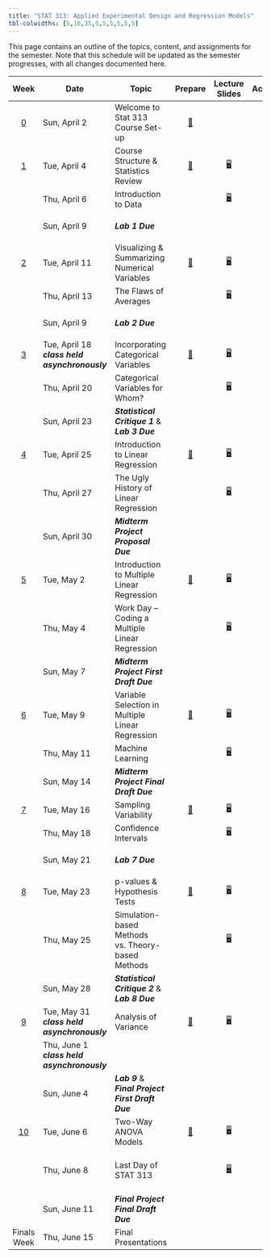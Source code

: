 ```yaml
---
title: "STAT 313: Applied Experimental Design and Regression Models"
tbl-colwidths: [5,10,35,5,5,5,5,5,5]
---
```


This page contains an outline of the topics, content, and assignments for the semester. Note that this schedule will be updated as the semester progresses, with all changes documented here.

::: column-screen-inset-right
|          Week           | Date                                          | Topic                                                   |                   Prepare                    |                       Lecture Slides                        |                                   Activity                                   |                                         Lab                                          |                                                   Critique                                                    |                                                                               Project                                                                               |
|:------:|--------|--------|:------:|:------:|:------:|:------:|:------:|:------:|
|  [0](weeks/week-0.qmd)  | Sun, April 2                                  | Welcome to Stat 313 Course Set-up                                     |  [📖](weeks/week-0.qmd "Course Set-up")  |  | |    |       |
|  [1](weeks/week-1.qmd)  | Tue, April 4                                  | Course Structure & Statistics Review |  [📖](weeks/week-1.qmd "Week 1 Coursework")  |  [🖥](slides/week1-day1.qmd "Week 1 Review Lecture Slides")  |                                                                              |                                                                                      |                                                                                                               |                                                                                                                                                                     |
|                         | Thu, April 6                                  | Introduction to Data                                    |                                              |    [🖥](slides/week1-day2.qmd "Week 1 Review Lab Slides")    |                                                                              |                             [💻](labs/lab-1.qmd "Lab 1")                             |                                                                                                               |                                                                                                                                                                     |
|                         | Sun, April 9                                  | ***Lab 1 Due***                                         |                                              |                                                             |                                                                              | [💻](labs/lab-1.qmd "Lab 1") </br> [🗝](https://canvas.calpoly.edu "Cal Poly Canvas") |                                                                                                               |                                                                                                                                                                     |
|  [2](weeks/week-2.qmd)  | Tue, April 11                                 | Visualizing & Summarizing Numerical Variables           |  [📖](weeks/week-2.qmd "Week 2 Coursework")  |  [🖥](slides/week2-day1.qmd "Week 2 Review Lecture Slides")  |                                                                              |                                                                                      |                                                                                                               |                                                                                                                                                                     |
|                         | Thu, April 13                                 | The Flaws of Averages                                   |                                              |    [🖥](slides/week2-day2.qmd "Week 2 Review Lab Slides")    |                                                                              |                             [💻](labs/lab-2.qmd "Lab 2")                             |                                                                                                               |                                                                                                                                                                     |
|                         | Sun, April 9                                  | ***Lab 2 Due***                                         |                                              |                                                             |                                                                              | [💻](labs/lab-2.qmd "Lab 1") </br> [🗝](https://canvas.calpoly.edu "Cal Poly Canvas") |                                                                                                               |                                                                                                                                                                     |
|  [3](weeks/week-3.qmd)  | Tue, April 18 ***class held asynchronously*** | Incorporating Categorical Variables                     |  [📖](weeks/week-3.qmd "Week 3 Courswork")   |  [🖥](slides/week3-day1.qmd "Week 3 Review Lecture Slides")  |                                                                              |                                                                                      |                                                                                                               |                                                                                                                                                                     |
|                         | Thu, April 20                                 | Categorical Variables for Whom?                         |                                              |    [🖥](slides/week3-day2.qmd "Week 3 Review Lab Slides")    |                                                                              |                             [💻](labs/lab-3.qmd "Lab 3")                             |                             [✍](critique/critique-1.qmd "Statistical Critique 1")                             |                                                                                                                                                                     |
|                         | Sun, April 23                                 | ***Statistical Critique 1*** & </br> ***Lab 3 Due***    |                                              |                                                             |                                                                              | [💻](labs/lab-1.qmd "Lab 1") </br> [🗝](https://canvas.calpoly.edu "Cal Poly Canvas") | [✍](critique/critique-1.qmd "Statistical Critique 1") </br> [🗝](https://canvas.calpoly.edu "Cal Poly Canvas") |                                                                                                                                                                     |
|  [4](weeks/week-4.qmd)  | Tue, April 25                                 | Introduction to Linear Regression                       |  [📖](weeks/week-4.qmd "Week 4 Coursework")  |  [🖥](slides/week4-day1.qmd "Week 4 Review Lecture Slides")  |                                                                              |                                                                                      |                                                                                                               |                                                                                                                                                                     |
|                         | Thu, April 27                                 | The Ugly History of Linear Regression                   |                                              |    [🖥](slides/week4-day2.qmd "Week 4 Review Lab Slides")    |                                                                              |                             [💻](labs/lab-4.qmd "Lab 4")                             |                                                                                                               |                                                    [📁](project/midterm-proposal.qmd "Midterm Project Proposal")                                                    |
|                         | Sun, April 30                                 | ***Midterm Project Proposal Due***                      |                                              |                                                             |                                                                              |                                                                                      |                                                                                                               |                        [📁](project/midterm-proposal.qmd "Midterm Project Proposal") </br> [🗝](https://canvas.calpoly.edu "Cal Poly Canvas")                        |
|  [5](weeks/week-5.qmd)  | Tue, May 2                                    | Introduction to Multiple Linear Regression              |  [📖](weeks/week-5.qmd "Week 5 Coursework")  |  [🖥](slides/week5-day1.qmd "Week 5 Review Lecture Slides")  |                                                                              |                                                                                      |                                                                                                               |                                                                                                                                                                     |
|                         | Thu, May 4                                    | Work Day -- Coding a Multiple Linear Regression         |                                              | [🖥](slides/week5-day2.qmd "Midterm Project Warm-up Slides") | [📋](activity/week-5-model-justification.qmd "Model Justification Activity") |                                                                                      |                                                                                                               | [📁](project/midterm-project-directions.qmd "Midterm Project Instructions") </br> [✅](project/midterm-project-grading-rubric.qmd "Midterm Project Grading Rubric") |
|                         | Sun, May 7                                    | ***Midterm Project First Draft Due***                   |                                              |                                                             |                                                                              |                                                                                      |                                                                                                               |                 [📁](project/midterm-project-directions.qmd "Midterm Project Instructions") </br> [🗝](https://canvas.calpoly.edu "Cal Poly Canvas")                 |
|  [6](weeks/week-6.qmd)  | Tue, May 9                                    | Variable Selection in Multiple Linear Regression        |  [📖](weeks/week-6.qmd "Week 6 Coursework")  |  [🖥](slides/week6-day1.qmd "Week 6 Review Lecture Slides")  |     [📋](activity/week-6-model-selection.qmd "Model Selection Activity")     |                                                                                      |                                                                                                               |                                                                                                                                                                     |
|                         | Thu, May 11                                   | Machine Learning                                        |                                              |    [🖥](slides/week6-day2.qmd "Week 6 Lab Review Slides")    |                                                                              |                             [💻](labs/lab-6.qmd "Lab 6")                             |                                                                                                               |                                                                                                                                                                     |
|                         | Sun, May 14                                   | ***Midterm Project Final Draft Due***                   |                                              |                                                             |                                                                              |                                                                                      |                                                                                                               |              [📁](project/midterm-project-grading-rubric.qmd "Midterm Project Grading Rubric") </br> [🗝](https://canvas.calpoly.edu "Cal Poly Canvas")               |
|  [7](weeks/week-7.qmd)  | Tue, May 16                                   | Sampling Variability                                    |  [📖](weeks/week-7.qmd "Week 7 Coursework")  |  [🖥](slides/week7-day1.qmd "Week 7 Review Lecture Slides")  |  [📋](activity/week-7-sampling-activity.qmd "Exploring Sampling Concepts")   |                                                                                      |                                                                                                               |                                                                                                                                                                     |
|                         | Thu, May 18                                   | Confidence Intervals                                    |                                              |    [🖥](slides/week7-day2.qmd "Week 6 Lab Review Slides")    |                                                                              |                             [💻](labs/lab-7.qmd "Lab 7")                             |                                                                                                               |                                                                                                                                                                     |
|                         | Sun, May 21                                   | ***Lab 7 Due***                                         |                                              |                                                             |                                                                              | [💻](labs/lab-7.qmd "Lab 7") </br> [🗝](https://canvas.calpoly.edu "Cal Poly Canvas") |                                                                                                               |                                                                                                                                                                     |
|  [8](weeks/week-8.qmd)  | Tue, May 23                                   | p-values & Hypothesis Tests                             |  [📖](weeks/week-8.qmd "Week 8 Coursework")  |  [🖥](slides/week8-day1.qmd "Week 8 Review Lecture Slides")  |                                                                              |                                                                                      |                                                                                                               |                                                                                                                                                                     |
|                         | Thu, May 25                                   | Simulation-based Methods vs. Theory-based Methods       |                                              |    [🖥](slides/week8-day2.qmd "Week 8 Lab Review Slides")    |                                                                              |                             [💻](labs/lab-8.qmd "Lab 8")                             |                             [✍](critique/critique-2.qmd "Statistical Critique 2")                             |                                                                                                                                                                     |
|                         | Sun, May 28                                   | ***Statistical Critique 2*** & </br> ***Lab 8 Due***    |                                              |                                                             |                                                                              | [💻](labs/lab-8.qmd "Lab 7") </br> [🗝](https://canvas.calpoly.edu "Cal Poly Canvas") | [✍](critique/critique-2.qmd "Statistical Critique 2") </br> [🗝](https://canvas.calpoly.edu "Cal Poly Canvas") |                                                                                                                                                                     |
|  [9](weeks/week-9.qmd)  | Tue, May 31 ***class held asynchronously***   | Analysis of Variance                                    |  [📖](weeks/week-9.qmd "Week 9 Coursework")  |  [🖥](slides/week9-day1.qmd "Week 8 Review Lecture Slides")  |                                                                              |                                                                                      |                                                                                                               |                                                                                                                                                                     |
|                         | Thu, June 1 ***class held asynchronously***   |                                                         |                                              |                                                             |                                                                              |                             [💻](labs/lab-9.qmd "Lab 9")                             |                                                                                                               |      [📁](project/final-project-directions.qmd) |
|                         | Sun, June 4          | ***Lab 9*** & </br> ***Final Project First Draft Due*** |   |    |   | [💻](labs/lab-9.qmd "Lab 7") </br> [🗝](https://canvas.calpoly.edu "Cal Poly Canvas") |   | [📁](project/final-project-directions.qmd) </br> [🗝](https://canvas.calpoly.edu "Cal Poly Canvas")       |
| [10](weeks/week-10.qmd) | Tue, June 6                                   | Two-Way ANOVA Models                                    | [📖](weeks/week-10.qmd "Week 10 Coursework") | [🖥](slides/week10-day1.qmd "Week 10 Review Lecture Slides") |                                                                              |                                                                                      |                                                                                                               |                                                                                                                                                                     |
|                         | Thu, June 8                                   | Last Day of STAT 313   |    |   [🖥](slides/week10-day2.qmd "Week 10 Farewell Slides")    |   [📋](project/final-project-help/assess_independence.qmd "Help on Assessing Independence") </br> [📋](project/final-project-help/twa-model-selection-process.qmd "Help on Model Selection Process") </br> [📋](project/final-project-help/no-gos.qmd "Things that don't belong in your report!") |                                                                                      |                                                                                                               |   [📁](project/final-project-directions.qmd "Midterm Project Instructions") </br> [✅](project/final-project-grading-rubric.qmd "Midterm Project Grading Rubric")   |
|                         | Sun, June 11                                  | ***Final Project Final Draft Due***                     |                                              |                                                             |                                                                              |                                                                                      |                                                                                                               |                  [📁](project/final-project-directions.qmd "Midterm Project Instructions") </br> [🗝](https://canvas.calpoly.edu "Cal Poly Canvas")                  |
| Finals Week |     Thu, June 15    |   Final Presentations   |     |   |   |   |   | [📁](project/final-presentations/presentation-instructions.qmd "Final Presentation Instructions")
:::
